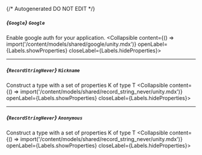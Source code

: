 {/* Autogenerated DO NOT EDIT  */}

##### *{`Google`}* `Google`
Enable google auth for your application.
<Collapsible content={() => import('/content/models/shared/google/unity.mdx')} openLabel={Labels.showProperties} closeLabel={Labels.hideProperties}>
</Collapsible>

---
##### *{`RecordStringNever`}* `Nickname`
Construct a type with a set of properties K of type T
<Collapsible content={() => import('/content/models/shared/record_string_never/unity.mdx')} openLabel={Labels.showProperties} closeLabel={Labels.hideProperties}>
</Collapsible>

---
##### *{`RecordStringNever`}* `Anonymous`
Construct a type with a set of properties K of type T
<Collapsible content={() => import('/content/models/shared/record_string_never/unity.mdx')} openLabel={Labels.showProperties} closeLabel={Labels.hideProperties}>
</Collapsible>



